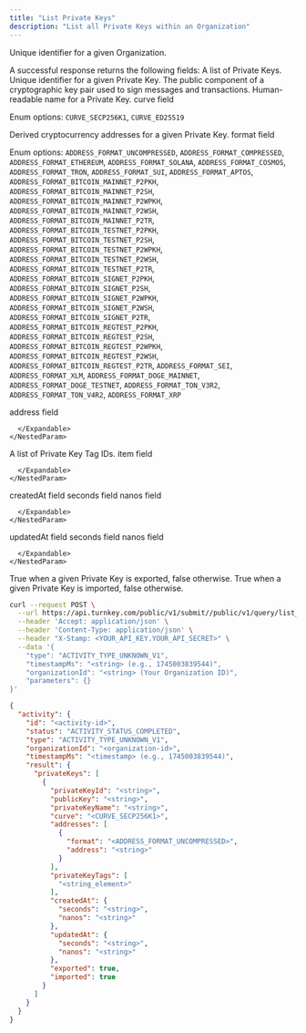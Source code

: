 ```yaml
---
title: "List Private Keys"
description: "List all Private Keys within an Organization"
---
```



<EndpointPath type="query" path="list_private_keys" />

<Authorizations />

<H3Bordered text="Body" />

<ParamField body="organizationId" type="string" required={true}>

Unique identifier for a given Organization.
</ParamField>


<H3Bordered text="Response" />
A successful response returns the following fields:

<ResponseField name="privateKeys" type="array" required={true}>
  A list of Private Keys.
  <Expandable title="privateKeys details">
    <NestedParam parentKey="privateKeys" childKey="privateKeyId" type="string" required={true}>
Unique identifier for a given Private Key.
</NestedParam>
<NestedParam parentKey="privateKeys" childKey="publicKey" type="string" required={true}>
The public component of a cryptographic key pair used to sign messages and transactions.
</NestedParam>
<NestedParam parentKey="privateKeys" childKey="privateKeyName" type="string" required={true}>
Human-readable name for a Private Key.
</NestedParam>
<NestedParam parentKey="privateKeys" childKey="curve" type="enum" required={true}>
curve field
  
Enum options: `CURVE_SECP256K1`, `CURVE_ED25519`

</NestedParam>
<NestedParam parentKey="privateKeys" childKey="addresses" type="array" required={true}>
      Derived cryptocurrency addresses for a given Private Key.
      <Expandable title="addresses details">
        <NestedParam parentKey="privateKeys.addresses" childKey="format" type="enum" required={false}>
format field
  
Enum options: `ADDRESS_FORMAT_UNCOMPRESSED`, `ADDRESS_FORMAT_COMPRESSED`, `ADDRESS_FORMAT_ETHEREUM`, `ADDRESS_FORMAT_SOLANA`, `ADDRESS_FORMAT_COSMOS`, `ADDRESS_FORMAT_TRON`, `ADDRESS_FORMAT_SUI`, `ADDRESS_FORMAT_APTOS`, `ADDRESS_FORMAT_BITCOIN_MAINNET_P2PKH`, `ADDRESS_FORMAT_BITCOIN_MAINNET_P2SH`, `ADDRESS_FORMAT_BITCOIN_MAINNET_P2WPKH`, `ADDRESS_FORMAT_BITCOIN_MAINNET_P2WSH`, `ADDRESS_FORMAT_BITCOIN_MAINNET_P2TR`, `ADDRESS_FORMAT_BITCOIN_TESTNET_P2PKH`, `ADDRESS_FORMAT_BITCOIN_TESTNET_P2SH`, `ADDRESS_FORMAT_BITCOIN_TESTNET_P2WPKH`, `ADDRESS_FORMAT_BITCOIN_TESTNET_P2WSH`, `ADDRESS_FORMAT_BITCOIN_TESTNET_P2TR`, `ADDRESS_FORMAT_BITCOIN_SIGNET_P2PKH`, `ADDRESS_FORMAT_BITCOIN_SIGNET_P2SH`, `ADDRESS_FORMAT_BITCOIN_SIGNET_P2WPKH`, `ADDRESS_FORMAT_BITCOIN_SIGNET_P2WSH`, `ADDRESS_FORMAT_BITCOIN_SIGNET_P2TR`, `ADDRESS_FORMAT_BITCOIN_REGTEST_P2PKH`, `ADDRESS_FORMAT_BITCOIN_REGTEST_P2SH`, `ADDRESS_FORMAT_BITCOIN_REGTEST_P2WPKH`, `ADDRESS_FORMAT_BITCOIN_REGTEST_P2WSH`, `ADDRESS_FORMAT_BITCOIN_REGTEST_P2TR`, `ADDRESS_FORMAT_SEI`, `ADDRESS_FORMAT_XLM`, `ADDRESS_FORMAT_DOGE_MAINNET`, `ADDRESS_FORMAT_DOGE_TESTNET`, `ADDRESS_FORMAT_TON_V3R2`, `ADDRESS_FORMAT_TON_V4R2`, `ADDRESS_FORMAT_XRP`

</NestedParam>
<NestedParam parentKey="privateKeys.addresses" childKey="address" type="string" required={false}>
address field
</NestedParam>

      </Expandable>
    </NestedParam>
<NestedParam parentKey="privateKeys" childKey="privateKeyTags" type="array" required={true}>
      A list of Private Key Tag IDs.
      <Expandable title="privateKeyTags details">
        <NestedParam parentKey="privateKeys.privateKeyTags" childKey="item" type="string" required={true}>
item field
</NestedParam>

      </Expandable>
    </NestedParam>
<NestedParam parentKey="privateKeys" childKey="createdAt" type="object" required={true}>
      createdAt field
      <Expandable title="createdAt details">
        <NestedParam parentKey="privateKeys.createdAt" childKey="seconds" type="string" required={true}>
seconds field
</NestedParam>
<NestedParam parentKey="privateKeys.createdAt" childKey="nanos" type="string" required={true}>
nanos field
</NestedParam>

      </Expandable>
    </NestedParam>
<NestedParam parentKey="privateKeys" childKey="updatedAt" type="object" required={true}>
      updatedAt field
      <Expandable title="updatedAt details">
        <NestedParam parentKey="privateKeys.updatedAt" childKey="seconds" type="string" required={true}>
seconds field
</NestedParam>
<NestedParam parentKey="privateKeys.updatedAt" childKey="nanos" type="string" required={true}>
nanos field
</NestedParam>

      </Expandable>
    </NestedParam>
<NestedParam parentKey="privateKeys" childKey="exported" type="boolean" required={true}>
True when a given Private Key is exported, false otherwise.
</NestedParam>
<NestedParam parentKey="privateKeys" childKey="imported" type="boolean" required={true}>
True when a given Private Key is imported, false otherwise.
</NestedParam>

  </Expandable>
</ResponseField>

<RequestExample>

```bash cURL
curl --request POST \
  --url https://api.turnkey.com/public/v1/submit//public/v1/query/list_private_keys \
  --header 'Accept: application/json' \
  --header 'Content-Type: application/json' \
  --header "X-Stamp: <YOUR_API_KEY.YOUR_API_SECRET>" \
  --data '{
    "type": "ACTIVITY_TYPE_UNKNOWN_V1",
    "timestampMs": "<string> (e.g., 1745003839544)",
    "organizationId": "<string> (Your Organization ID)",
    "parameters": {}
}'
```

</RequestExample>

<ResponseExample>

```json 200
{
  "activity": {
    "id": "<activity-id>",
    "status": "ACTIVITY_STATUS_COMPLETED",
    "type": "ACTIVITY_TYPE_UNKNOWN_V1",
    "organizationId": "<organization-id>",
    "timestampMs": "<timestamp> (e.g., 1745003839544)",
    "result": {
      "privateKeys": [
        {
          "privateKeyId": "<string>",
          "publicKey": "<string>",
          "privateKeyName": "<string>",
          "curve": "<CURVE_SECP256K1>",
          "addresses": [
            {
              "format": "<ADDRESS_FORMAT_UNCOMPRESSED>",
              "address": "<string>"
            }
          ],
          "privateKeyTags": [
            "<string_element>"
          ],
          "createdAt": {
            "seconds": "<string>",
            "nanos": "<string>"
          },
          "updatedAt": {
            "seconds": "<string>",
            "nanos": "<string>"
          },
          "exported": true,
          "imported": true
        }
      ]
    }
  }
}
```

</ResponseExample>
